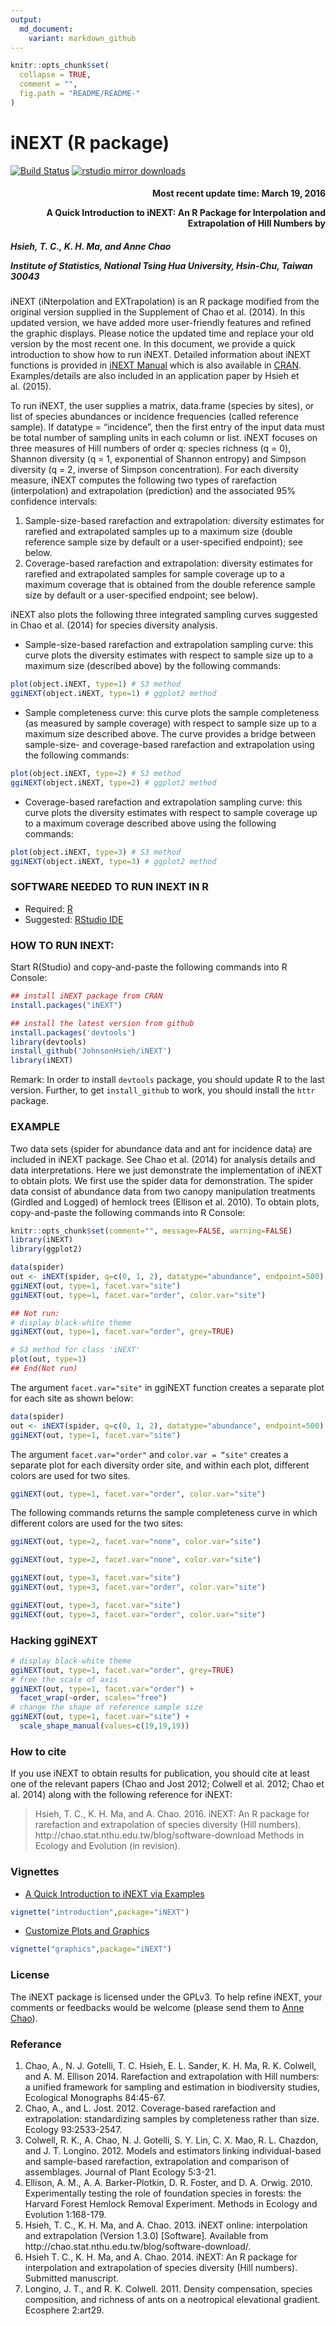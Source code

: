 ```yaml
---
output:
  md_document:
    variant: markdown_github
---
```


<!-- README.md is generated from README.Rmd. Please edit that file -->

```r
knitr::opts_chunk$set(
  collapse = TRUE,
  comment = "",
  fig.path = "README/README-"
)
```

iNEXT (R package)
=====
[![Build Status](https://travis-ci.org/JohnsonHsieh/iNEXT.svg?branch=master)](https://travis-ci.org/JohnsonHsieh/iNEXT)
[![rstudio mirror downloads](http://cranlogs.r-pkg.org/badges/grand-total/iNEXT)](https://github.com/metacran/cranlogs.app)


<h4 style="text-align: right;">Most recent update time: March 19, 2016

A Quick Introduction to iNEXT: An R Package for Interpolation and Extrapolation of Hill Numbers by </h4>

<h5>Hsieh, T. C., K. H. Ma, and Anne Chao

Institute of Statistics, National Tsing Hua University, Hsin-Chu, Taiwan 30043   
</h5>


iNEXT (iNterpolation and EXTrapolation) is an R package modified from the original version supplied in the Supplement of Chao et al. (2014). In this updated version, we have added more user-friendly features and refined the graphic displays. Please notice the updated time and replace your old version by the most recent one. In this document, we provide a quick introduction to show how to run iNEXT. Detailed information about iNEXT functions is provided in [iNEXT Manual](http://chao.stat.nthu.edu.tw/blog/wp-content/uploads/2014/01/iNEXT-manual.pdf) which is also available in [CRAN](cran.r-project.org/web/packages/iNEXT/index.html). Examples/details are also included in an application paper by Hsieh et al. (2015).

To run iNEXT, the user supplies a matrix, data.frame (species by sites), or list of species abundances or incidence frequencies (called reference sample). If datatype = “incidence", then the first entry of the input data must be total number of sampling units in each column or list. iNEXT focuses on three measures of Hill numbers of order q: species richness (q = 0), Shannon diversity (q = 1, exponential of Shannon entropy) and Simpson diversity (q = 2, inverse of Simpson concentration). For each diversity measure, iNEXT computes the following two types of rarefaction (interpolation) and extrapolation (prediction) and the associated 95% confidence intervals:

1. Sample-size-based rarefaction and extrapolation: diversity estimates for rarefied and extrapolated samples up to a maximum size (double reference sample size by default or a user-specified endpoint); see below.
2. Coverage-based rarefaction and extrapolation: diversity estimates for rarefied and extrapolated samples for sample coverage up to a maximum coverage that is obtained from the double reference sample size by default or a user-specified endpoint; see below).

iNEXT also plots the following three integrated sampling curves suggested in Chao et al. (2014) for species diversity analysis.

- Sample-size-based rarefaction and extrapolation sampling curve: this curve plots the diversity estimates with respect to sample size up to a maximum size (described above) by the following commands:

```r
plot(object.iNEXT, type=1) # S3 method
ggiNEXT(object.iNEXT, type=1) # ggplot2 method
```

- Sample completeness curve: this curve plots the sample completeness (as measured by sample coverage) with respect to sample size up to a maximum size described above. The curve provides a bridge between sample-size- and coverage-based rarefaction and extrapolation using the following commands:
```r
plot(object.iNEXT, type=2) # S3 method
ggiNEXT(object.iNEXT, type=2) # ggplot2 method
```

- Coverage-based rarefaction and extrapolation sampling curve: this curve plots the diversity estimates with respect to sample coverage up to a maximum coverage described above using the following commands:

```r
plot(object.iNEXT, type=3) # S3 method
ggiNEXT(object.iNEXT, type=3) # ggplot2 method
```

### SOFTWARE NEEDED TO RUN INEXT IN R

-   Required: [R](http://cran.rstudio.com/)
-   Suggested: [RStudio IDE](http://www.rstudio.com/ide/download/)

### HOW TO RUN INEXT:

Start R(Studio) and copy-and-paste the following commands into R Console:
```r
## install iNEXT package from CRAN
install.packages("iNEXT")

## install the latest version from github
install.packages('devtools')
library(devtools)
install_github('JohnsonHsieh/iNEXT')
library(iNEXT)
```
Remark: In order to install `devtools` package, you should update R to the last version. Further, to get `install_github` to work, you should install the `httr` package.


### EXAMPLE

Two data sets (spider for abundance data and ant for incidence data) are included in iNEXT package. See Chao et al. (2014) for analysis details and data interpretations. Here we just demonstrate the implementation of iNEXT to obtain plots. We first use the spider data for demonstration. The spider data consist of abundance data from two canopy manipulation treatments (Girdled and Logged) of hemlock trees (Ellison et al. 2010). To obtain plots, copy-and-paste the following commands into R Console:

```r
knitr::opts_chunk$set(comment="", message=FALSE, warning=FALSE)
library(iNEXT)
library(ggplot2)
```

```r
data(spider)
out <- iNEXT(spider, q=c(0, 1, 2), datatype="abundance", endpoint=500)
ggiNEXT(out, type=1, facet.var="site")
ggiNEXT(out, type=1, facet.var="order", color.var="site")

## Not run:
# display black-white theme
ggiNEXT(out, type=1, facet.var="order", grey=TRUE)

# S3 method for class 'iNEXT'
plot(out, type=1)
## End(Not run)
```
The argument `facet.var="site"` in ggiNEXT function creates a separate plot for each site   as shown below:

```r
data(spider)
out <- iNEXT(spider, q=c(0, 1, 2), datatype="abundance", endpoint=500)
ggiNEXT(out, type=1, facet.var="site")
```

The argument `facet.var="order"`  and `color.var = “site"` creates a separate plot for each diversity order site, and within each plot, different colors are used for two sites. 

```r
ggiNEXT(out, type=1, facet.var="order", color.var="site")
```

The following commands returns the sample completeness curve in which different colors are used for the two sites:

```r
ggiNEXT(out, type=2, facet.var="none", color.var="site")
```
```r
ggiNEXT(out, type=2, facet.var="none", color.var="site")
```

```r
ggiNEXT(out, type=3, facet.var="site")
ggiNEXT(out, type=3, facet.var="order", color.var="site")
```
```r
ggiNEXT(out, type=3, facet.var="site")
ggiNEXT(out, type=3, facet.var="order", color.var="site")

```



### Hacking ggiNEXT
```r
# display black-white theme
ggiNEXT(out, type=1, facet.var="order", grey=TRUE)
# free the scale of axis
ggiNEXT(out, type=1, facet.var="order") + 
  facet_wrap(~order, scales="free")
# change the shape of reference sample size
ggiNEXT(out, type=1, facet.var="site") + 
  scale_shape_manual(values=c(19,19,19))
```


### How to cite

If you use iNEXT to obtain results for publication, you should cite at least one of the relevant papers (Chao and Jost 2012; Colwell et al. 2012; Chao et al. 2014) along with the following reference for iNEXT:

> Hsieh, T. C., K. H. Ma, and A. Chao. 2016. iNEXT: An R package for rarefaction and extrapolation of species diversity (Hill numbers). http://chao.stat.nthu.edu.tw/blog/software-download Methods in Ecology and Evolution (in revision).

### Vignettes
- [A Quick Introduction to iNEXT via Examples](inst/doc/Introduction.html)
```r
vignette("introduction",package="iNEXT")
```

- [Customize Plots and Graphics](inst/doc/graphics.html)
```r
vignette("graphics",package="iNEXT")
```

### License

The iNEXT package is licensed under the GPLv3. To help refine iNEXT, your comments or feedbacks would be welcome (please send them to [Anne Chao](chao@stat.nthu.edu.tw)).

### Referance

1. Chao, A., N. J. Gotelli, T. C. Hsieh, E. L. Sander, K. H. Ma, R. K. Colwell, and A. M. Ellison 2014. Rarefaction and extrapolation with Hill numbers: a unified framework for sampling and estimation in biodiversity studies, Ecological Monographs 84:45-67.
2. Chao, A., and L. Jost. 2012. Coverage-based rarefaction and extrapolation: standardizing samples by completeness rather than size. Ecology 93:2533-2547.
3. Colwell, R. K., A. Chao, N. J. Gotelli, S. Y. Lin, C. X. Mao, R. L. Chazdon, and J. T. Longino. 2012. Models and estimators linking individual-based and sample-based rarefaction, extrapolation and comparison of assemblages. Journal of Plant Ecology 5:3-21.
4. Ellison, A. M., A. A. Barker-Plotkin, D. R. Foster, and D. A. Orwig. 2010. Experimentally testing the role of foundation species in forests: the Harvard Forest Hemlock Removal Experiment. Methods in Ecology and Evolution 1:168-179.
5. Hsieh, T. C., K. H. Ma, and A. Chao. 2013. iNEXT online: interpolation and extrapolation (Version 1.3.0) [Software]. Available from http://chao.stat.nthu.edu.tw/blog/software-download/.
6. Hsieh T. C., K. H. Ma, and A. Chao. 2014. iNEXT: An R package for interpolation and extrapolation of species diversity (Hill numbers). Submitted manuscript.
7. Longino, J. T., and R. K. Colwell. 2011. Density compensation, species composition, and richness of ants on a neotropical elevational gradient. Ecosphere 2:art29.